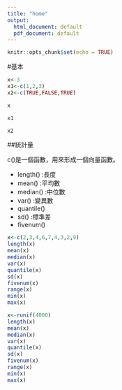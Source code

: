 ```yaml
---
title: "home"
output:
  html_document: default
  pdf_document: default
---
```


```r
knitr::opts_chunk$set(echo = TRUE)
```

#基本

```r
x<-3
x1<-c(1,2,3)
x2<-c(TRUE,FALSE,TRUE)
```
```r
x
```
```r
x1
```
```r
x2
```

##統計量

c()是一個函數，用來形成一個向量函數。

- length()  :長度
- mean()  :平均數
- median()  :中位數
- var()  :變異數
- quantile()  
- sd() :標準差 
- fivenum()  


```r
x<-c(2,3,4,6,7,4,3,2,9)
length(x)
mean(x)
median(x)
var(x)
quantile(x)
sd(x)
fivenum(x)
range(x)
min(x)
max(x)
```



```r
x<-runif(4000)
length(x)
mean(x)
median(x)
var(x)
quantile(x)
sd(x)
fivenum(x)
range(x)
min(x)
max(x)
```